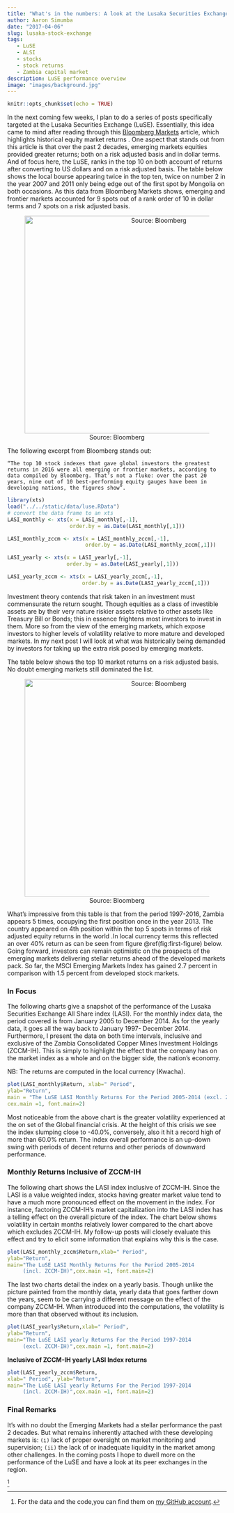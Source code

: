 ```yaml
---
title: "What's in the numbers: A look at the Lusaka Securities Exchange"
author: Aaron Simumba
date: "2017-04-06"
slug: lusaka-stock-exchange
tags:
   - LuSE
   - ALSI
   - stocks
   - stock returns
   - Zambia capital market
description: LuSE performance overview
image: "images/background.jpg"
---
```


```r
knitr::opts_chunk$set(echo = TRUE)
```


In the next coming few weeks, I plan to do a series of posts specifically targeted at the Lusaka Securities Exchange (LuSE). Essentially, this idea came to mind after reading through this [Bloomberg Markets](https://www.bloomberg.com/news/articles/2017-01-10/history-shows-world-s-best-stock-gains-arise-in-emerging-markets) article, which highlights historical equity market returns . One aspect that stands out from this article is that over the past 2 decades, emerging markets equities provided greater returns; both on a risk adjusted basis and in dollar terms.
And of focus here, the LuSE, ranks in the top 10 on both account of returns after converting to US dollars and on a risk adjusted basis. The table below shows the local bourse appearing twice in the top ten, twice  on number 2 in the year 2007 and 2011 only being edge out of the first spot by Mongolia on both occasions.
As this data from Bloomberg Markets  shows, emerging and frontier markets accounted for 9 spots out of a rank order of 10 in dollar terms and 7 spots on a risk adjusted basis.

<div style="text-align:center" markdown="1">
![Source: Bloomberg](https://user-images.githubusercontent.com/24398851/30350809-f43f4b5c-9820-11e7-80fa-5cd4aa7882fe.png){width=600px height=500px}
</div>


The following excerpt from Bloomberg stands out:

<div style="text-align: left;" markdown="1">
    “The top 10 stock indexes that gave global investors the greatest returns in 2016 were all emerging or frontier markets, according to data compiled by Bloomberg. That’s not a fluke: over the past 20 years, nine out of 10 best-performing equity gauges have been in developing nations, the figures show”.
</div>

```r
library(xts)
load("../../static/data/luse.RData")
# convert the data frame to an xts
LASI_monthly <- xts(x = LASI_monthly[,-1], 
                    order.by = as.Date(LASI_monthly[,1]))

LASI_monthly_zccm <- xts(x = LASI_monthly_zccm[,-1], 
                         order.by = as.Date(LASI_monthly_zccm[,1]))

LASI_yearly <- xts(x = LASI_yearly[,-1], 
                   order.by = as.Date(LASI_yearly[,1]))

LASI_yearly_zccm <- xts(x = LASI_yearly_zccm[,-1], 
                        order.by = as.Date(LASI_yearly_zccm[,1]))
```



Investment theory contends that risk taken in an investment must commensurate the return sought. Though equities as a class of investible assets are by their very nature riskier assets relative to other assets like Treasury Bill or Bonds; this in essence frightens most investors to invest in them. More so from the view of the emerging markets, which expose investors to higher levels of volatility relative to more mature and developed markets. In my next post I will look at what was historically being  demanded by investors for taking up the extra risk posed by emerging markets.

The table below shows the top 10 market returns on a risk adjusted basis. No doubt emerging markets still dominated the list.

<div style="text-align:center" markdown="1">
![Source: Bloomberg](https://user-images.githubusercontent.com/24398851/30350804-ecf24f0c-9820-11e7-8b32-165181d67703.png){width=600px height=500px}
</div>

What’s impressive from this table is that from the period 1997-2016, Zambia appears 5 times, occupying the first position once in the year 2013. The country appeared on 4th position within the top 5 spots in terms of risk adjusted equity returns in the world .In local currency terms this reflected an over 40% return as can be seen from figure \@ref(fig:first-figure) below. Going forward, investors can remain optimistic on the prospects of the emerging markets delivering stellar returns ahead of the developed markets pack. So far, the MSCI Emerging Markets Index has gained 2.7 percent in comparison with 1.5 percent from developed stock markets.

### In Focus

The following charts give a snapshot of the performance of the Lusaka Securities  Exchange All Share index (LASI). For the monthly index data, the period covered is from January 2005 to December 2014. As for the yearly data, it goes all the way back to January 1997- December 2014. Furthermore, I present the data on both time intervals, inclusive and exclusive of the Zambia Consolidated Copper Mines Investment Holdings (ZCCM-IH). This is simply to highlight the effect that the company has on the market index as a whole and on the bigger side, the nation's economy.

NB: The returns are computed in the local currency (Kwacha).

```r
plot(LASI_monthly$Return, xlab=" Period",
ylab="Return",
main = "The LuSE LASI Monthly Returns For the Period 2005-2014 (excl. ZCCM-IH)",
cex.main =1, font.main=2)

```


Most noticeable from the above chart is the greater volatility experienced at the on set of the Global financial crisis. At the height of this crisis we see the index slumping close to -40.0%, conversely, also it hit a record high of more than 60.0% return. The index overall performance is an up-down swing with periods of decent returns and other periods of downward performance.

### Monthly Returns Inclusive of ZCCM-IH


The following chart shows the LASI index inclusive of  ZCCM-IH. Since the LASI is a value weighted index, stocks having greater market value tend to have a much more pronounced effect on the movement in the index. For instance, factoring ZCCM-IH’s market capitalization into the LASI index has a telling effect on the overall picture of the index. The chart below shows volatility in certain months relatively lower compared to the chart above which excludes ZCCM-IH. My follow-up posts will closely evaluate this effect and try to elicit some information that explains why this is the case.

```r
plot(LASI_monthly_zccm$Return,xlab=" Period", 
ylab="Return", 
main="The LuSE LASI Monthly Returns For the Period 2005-2014 
     (incl. ZCCM-IH)",cex.main =1, font.main=2)
```

The last two charts detail the index on a yearly basis. Though unlike the picture painted from the monthly data, yearly data that goes farther down the years, seem to be carrying a different message on the effect of the company ZCCM-IH. When introduced into the computations, the volatility is more than that observed without its inclusion.

```r
plot(LASI_yearly$Return,xlab=" Period", 
ylab="Return", 
main="The LuSE LASI yearly Returns For the Period 1997-2014 
     (excl. ZCCM-IH)",cex.main =1, font.main=2)
```

**Inclusive of ZCCM-IH yearly LASI Index returns**

```r
plot(LASI_yearly_zccm$Return, 
xlab=" Period", ylab="Return", 
main="The LuSE LASI yearly Returns For the Period 1997-2014 
     (incl. ZCCM-IH)",cex.main =1, font.main=2)
```

### Final Remarks
It’s with no doubt the Emerging Markets had a stellar performance the past 2 decades. But what remains inherently  attached with these developing markets is: `(i)` lack of proper oversight on market monitoring and supervision; `(ii)` the lack of or inadequate liquidity in the market among other challenges.
In the coming posts I hope to dwell more on the performance of the LuSE and have a look at its peer exchanges in the region.


^[For the data and the code,you can find them on [my GitHub account](https://github.com/ASimumba/LuSE_Data).]
